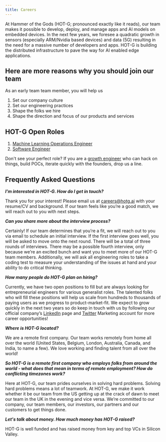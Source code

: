 ```yaml
---
title: Careers
---
```


At Hammer of the Gods (HOT-G; pronounced exactly like it reads), our team makes it possible to develop, deploy, and manage apps and AI models on embedded devices. In the next few years, we foresee a quadratic growth in sensors (especially ARM/Nvidia based devices) and data (5G) resulting in the need for a massive number of developers and apps. HOT-G is building the distributed infrastructure to pave the way for AI enabled edge applications. 


## Here are more reasons why you should join our team

As an early team team member, you will help us

1. Set our company culture
2. Set our engineering practices 
3. Shape the folks we hire
4. Shape the direction and focus of our products and services


## HOT-G Open Roles

1. [Machine Learning Operations Engineer](https://angel.co/company/hammer-of-the-gods/jobs/1490650-ml-ops-engineer)
2. [Software Engineer](https://angel.co/company/hammer-of-the-gods/jobs/1490652-software-engineer)

Don't see your perfect role? If you are a [growth engineer](https://www.atlassian.com/engineering/what-does-a-product-growth-engineer-work-on) who can hack on things, build POCs, iterate quickly with the founders, drop us a line.

[//]: # "3. Sales Engineer"  
[//]: # "4. Product & Sales"  
[//]: # "5. Community & Engineering" 


## Frequently Asked Questions

**_I’m interested in HOT-G. How do I get in touch?_** 

Thank you for your interest! Please email us at careers@hotg.ai with your resume/CV and background. If our team feels like you’re a good match, we will reach out to you with next steps. 

**_Can you share more about the interview process?_**

Certainly! If our team determines that you’re a fit, we will reach out to you via email to schedule an initial interview. If the first interview goes well, you will be asked to move onto the next round. There will be a total of three rounds of interviews. There may be a possible fourth interview, only because we’re an excited bunch and want you to meet more of our HOT-G team members. Additionally, we will ask all engineering roles to take a coding test to measure your understanding of the issues at hand and your ability to do critical thinking.

**_How many people do HOT-G plan on hiring?_** 

Currently, we have two open positions to fill but are always looking for entrepreneurial engineers for various generalist roles. The talented folks who will fill these positions will help us scale from hundreds to thousands of paying users as we progress to product-market-fit. We expect to grow quickly in the next two years so do keep in touch with us by following our official company’s [LinkedIn](https://www.linkedin.com/company/hotg-ai) page and [Twitter](https://twitter.com/hotg_ai) Marketing account for more career opportunities! 

**_Where is HOT-G located?_**

We are a remote first company. Our team works remotely from home all over the world (United States, Belgium, London, Australia, Canada, and India, to name a few). We love working and finding talent from all over the world! 

**_So HOT-G is a remote first company who employs folks from around the world - what does that mean in terms of remote employment? How do conflicting timezones work?_**

Here at HOT-G, our team prides ourselves in solving hard problems. Solving hard problems means a lot of teamwork. At HOT-G, we make it work whether it be our team from the US getting up at the crack of dawn to meet our team in the UK in the evening and vice versa. We’re committed to our company, our team members, our investors, our partners and our customers to get things done. 

**_Let's talk about money. How much money has HOT-G raised?_**

HOT-G is well funded and has raised money from key and top VCs in Silicon Valley.
